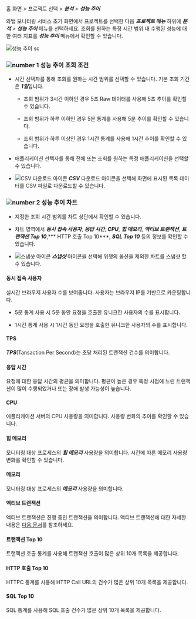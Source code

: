 홈 화면 > 프로젝트 선택 > ***분석*** > ***성능 추이***

와탭 모니터링 서비스 초기 화면에서 프로젝트를 선택한 다음 ***프로젝트 메뉴*** 하위에 ***분석*** > ***성능 추이*** 메뉴를 선택하세요. 조회를 원하는 특정 시간 범위 내 수행된 성능에 대한 여러 지표를 ***성능 추이*** 메뉴에서 확인할 수 있습니다. 


![성능 추이 sc](/img/performance-trend.png)

### ![number 1](/img/number-01.png) 성능 추이 조회 조건

* 시간 선택자를 통해 조회를 원하는 시간 범위를 선택할 수 있습니다. 기본 조회 기간은 ***1일***입니다.

  * 조회 범위가 3시간 이하인 경우 5초 Raw 데이터를 사용해 5초 추이를 확인할 수 있습니다.

  * 조회 범위가 하루 이하인 경우 5분 통계를 사용해 5분 추이를 확인할 수 있습니다.

  * 조회 범위가 하루 이상인 경우 1시간 통계를 사용해 1시간 추이를 확인할 수 있습니다.

* 애플리케이션 선택자를 통해 전체 또는 조회를 원하는 특정 애플리케이션을 선택할 수 있습니다. 

* ![CSV 다운로드 아이콘](/img/ico-csv.svg) ***CSV*** 다운로드 아이콘을 선택해 화면에 표시된 목록 데이터를 CSV 파일로 다운로드할 수 있습니다.

### ![number 2](/img/number-02.png) 성능 추이 차트

* 지정한 조회 시간 범위를 차트 상단에서 확인할 수 있습니다.

* 차트 영역에서 ***동시 접속 사용자***, ***응답 시간***, ***CPU***, ***힙 메모리***, ***액티브 트랜잭션***, ***트랜잭션 Top 10***,*** HTTP 호출 Top 10***, ***SQL Top 10*** 등의 정보를 확인할 수 있습니다.

* ![스냅샷 아이콘](/img/ic-camera.svg) ***스냅샷*** 아이콘을 선택해 위젯의 옵션을 제외한 차트를 스냅샷 할 수 있습니다.


#### 동시 접속 사용자

실시간 브라우저 사용자 수를 보여줍니다. 사용자는 브라우저 IP를 기반으로 카운팅합니다. 

* 5분 통계 사용 시 5분 동안 요청을 호출한 유니크한 사용자의 수를 표시합니다.

* 1시간 통계 사용 시 1시간 동안 요청을 호출한 유니크한 사용자의 수를 표시합니다.

#### TPS 

***TPS***(Tansaction Per Second)는 초당 처리된 트랜잭션 건수를 의미합니다. 

#### 응답 시간

요청에 대한 응답 시간의 평균을 의미합니다. 평균이 높은 경우 특정 시점에 느린 트랜잭션이 많이 수행되었거나 또는 장애 발생 가능성이 높습니다.

#### CPU 

애플리케이션 서버의 CPU 사용량을 의미합니다. 사용량 변화의 추이를 확인할 수 있습니다.

<InDoc product='java,nodejs'>

#### 힙 메모리

모니터링 대상 프로세스의 ***힙 메모리*** 사용량을 의미합니다. 시간에 따른 메모리 사용량 변화를 확인할 수 있습니다.

</InDoc>

<InDoc product='python,dotnet,php,golang'>

#### 메모리

모니터링 대상 프로세스의 ***메모리*** 사용량을 의미합니다.

</InDoc>

#### 액티브 트랜잭션

액티브 트랜잭션은 진행 중인 트랜잭션을 의미합니다. 액티브 트랜잭션에 대한 자세한 내용은 [다음 문서](dashboard#active-trs)를 참조하세요.

#### 트랜잭션 Top 10

트랜잭션 호출 통계를 사용해 트랜잭션 호출이 많은 상위 10개 목록을 제공합니다.

#### HTTP 호출 Top 10

HTTPC 통계를 사용해 HTTP Call URL의 건수가 많은 상위 10개 목록을 제공합니다.

#### SQL Top 10

SQL 통계를 사용해 SQL 호출 건수가 많은 상위 10개 목록을 제공합니다. 
